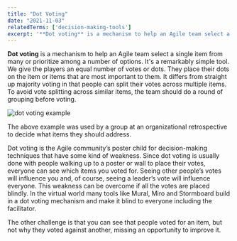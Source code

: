 ```yaml
---
title: "Dot Voting"
date: "2021-11-03"
relatedTerms: ['decision-making-tools']
excerpt: '**Dot voting** is a mechanism to help an Agile team select a single item from many or'
---
```


**Dot voting** is a mechanism to help an Agile team select a single item from many or prioritize among a number of options. It's a remarkably simple tool. We give the players an equal number of votes or dots. They place their dots on the item or items that are most important to them. It differs from straight up majority voting in that people can split their votes across multiple items. To avoid vote splitting across similar items, the team should do a round of grouping before voting.

![dot voting example](src/content/glossary/dot-voting/images/dot-voting-1024x683.jpg)

The above example was used by a group at an organizational retrospective to decide what items they should address.

Dot voting is the Agile community’s poster child for decision-making techniques that have some kind of weakness. Since dot voting is usually done with people walking up to a poster or wall to place their votes, everyone can see which items you voted for. Seeing other people’s votes will influence you and, of course, seeing a leader’s vote will influence everyone. This weakness can be overcome if all the votes are placed blindly. In the virtual world many tools like Mural, Miro and Stormboard build in a dot voting mechanism and make it blind to everyone including the facilitator.

The other challenge is that you can see that people voted for an item, but not why they voted against another, missing an opportunity to improve it.

